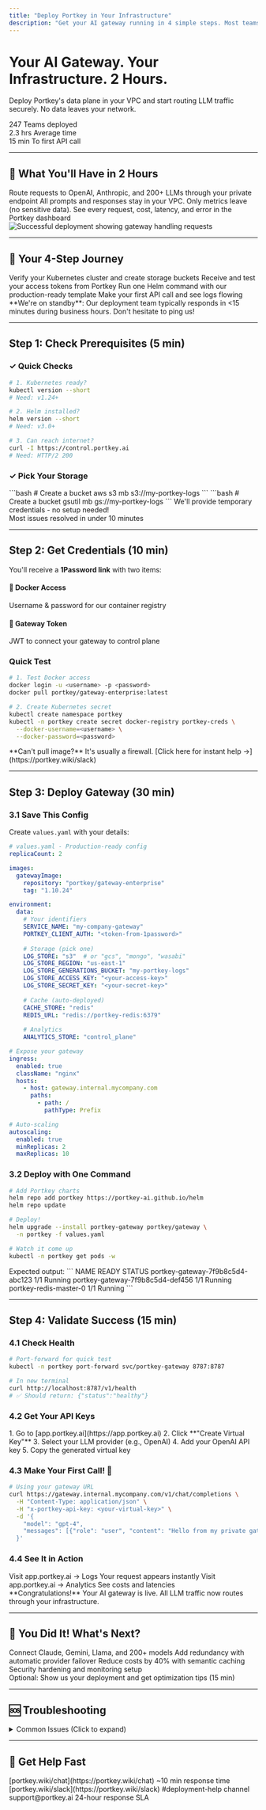 ```yaml
---
title: "Deploy Portkey in Your Infrastructure"
description: "Get your AI gateway running in 4 simple steps. Most teams finish in under 2 hours."
---
```


<div className="hero-section">

# Your AI Gateway. Your Infrastructure. **2 Hours.**

Deploy Portkey's data plane in your VPC and start routing LLM traffic securely. No data leaves your network.

<div className="success-metrics">
  <div className="metric">
    <span className="number">247</span>
    <span className="label">Teams deployed</span>
  </div>
  <div className="metric">
    <span className="number">2.3 hrs</span>
    <span className="label">Average time</span>
  </div>
  <div className="metric">
    <span className="number">15 min</span>
    <span className="label">To first API call</span>
  </div>
</div>

</div>

---

## 🎯 What You'll Have in 2 Hours

<div className="outcome-grid">
  <Card icon="rocket" title="Working AI Gateway">
    Route requests to OpenAI, Anthropic, and 200+ LLMs through your private endpoint
  </Card>
  <Card icon="shield" title="Complete Data Privacy">
    All prompts and responses stay in your VPC. Only metrics leave (no sensitive data).
  </Card>
  <Card icon="chart-line" title="Full Observability">
    See every request, cost, latency, and error in the Portkey dashboard
  </Card>
</div>

<Frame>
  <img src="/images/deployment-success.png" alt="Successful deployment showing gateway handling requests" />
</Frame>

---

## 📍 Your 4-Step Journey

<Steps>
  <Step title="Check Prerequisites" duration="5 min" icon="clipboard-check">
    Verify your Kubernetes cluster and create storage buckets
  </Step>
  <Step title="Get Credentials" duration="10 min" icon="key">
    Receive and test your access tokens from Portkey
  </Step>
  <Step title="Deploy Gateway" duration="30 min" icon="rocket">
    Run one Helm command with our production-ready template
  </Step>
  <Step title="Validate Success" duration="15 min" icon="check-circle">
    Make your first API call and see logs flowing
  </Step>
</Steps>

<Alert type="success" icon="phone">
**We're on standby**: Our deployment team typically responds in &lt;15 minutes during business hours. Don't hesitate to ping us!
</Alert>

---

## Step 1: Check Prerequisites (5 min)

<div className="checklist-card">

### ✓ Quick Checks

```bash
# 1. Kubernetes ready?
kubectl version --short
# Need: v1.24+ 

# 2. Helm installed?
helm version --short
# Need: v3.0+

# 3. Can reach internet?
curl -I https://control.portkey.ai
# Need: HTTP/2 200
```

### ✓ Pick Your Storage

<Tabs>
  <Tab title="AWS (S3)" icon="aws">
    ```bash
    # Create a bucket
    aws s3 mb s3://my-portkey-logs
    ```
  </Tab>
  <Tab title="GCS" icon="google">
    ```bash
    # Create a bucket
    gsutil mb gs://my-portkey-logs
    ```
  </Tab>
  <Tab title="Quick Test (Wasabi)" icon="bolt">
    We'll provide temporary credentials - no setup needed!
  </Tab>
</Tabs>

</div>

<Card title="Need help? Start a quick chat" icon="message" href="https://portkey.wiki/chat">
  Most issues resolved in under 10 minutes
</Card>

---

## Step 2: Get Credentials (10 min)

You'll receive a **1Password link** with two items:

<div className="credential-cards">
  <div className="cred-card">
    <h4>🐳 Docker Access</h4>
    <p>Username & password for our container registry</p>
  </div>
  <div className="cred-card">
    <h4>🔐 Gateway Token</h4>
    <p>JWT to connect your gateway to control plane</p>
  </div>
</div>

### Quick Test

```bash
# 1. Test Docker access
docker login -u <username> -p <password>
docker pull portkey/gateway-enterprise:latest

# 2. Create Kubernetes secret
kubectl create namespace portkey
kubectl -n portkey create secret docker-registry portkey-creds \
  --docker-username=<username> \
  --docker-password=<password>
```

<Alert type="warning">
**Can't pull image?** It's usually a firewall. [Click here for instant help →](https://portkey.wiki/slack)
</Alert>

---

## Step 3: Deploy Gateway (30 min)

### 3.1 Save This Config

<div className="config-wizard">

Create `values.yaml` with your details:

```yaml
# values.yaml - Production-ready config
replicaCount: 2

images:
  gatewayImage:
    repository: "portkey/gateway-enterprise"
    tag: "1.10.24"

environment:
  data:
    # Your identifiers
    SERVICE_NAME: "my-company-gateway"
    PORTKEY_CLIENT_AUTH: "<token-from-1password>"
    
    # Storage (pick one)
    LOG_STORE: "s3"  # or "gcs", "mongo", "wasabi"
    LOG_STORE_REGION: "us-east-1"
    LOG_STORE_GENERATIONS_BUCKET: "my-portkey-logs"
    LOG_STORE_ACCESS_KEY: "<your-access-key>"
    LOG_STORE_SECRET_KEY: "<your-secret-key>"
    
    # Cache (auto-deployed)
    CACHE_STORE: "redis"
    REDIS_URL: "redis://portkey-redis:6379"
    
    # Analytics
    ANALYTICS_STORE: "control_plane"

# Expose your gateway
ingress:
  enabled: true
  className: "nginx"
  hosts:
    - host: gateway.internal.mycompany.com
      paths:
        - path: /
          pathType: Prefix

# Auto-scaling
autoscaling:
  enabled: true
  minReplicas: 2
  maxReplicas: 10
```

</div>

### 3.2 Deploy with One Command

```bash
# Add Portkey charts
helm repo add portkey https://portkey-ai.github.io/helm
helm repo update

# Deploy!
helm upgrade --install portkey-gateway portkey/gateway \
  -n portkey -f values.yaml

# Watch it come up
kubectl -n portkey get pods -w
```

<div className="deploy-status">
Expected output:
```
NAME                                READY   STATUS    
portkey-gateway-7f9b8c5d4-abc123   1/1     Running   
portkey-gateway-7f9b8c5d4-def456   1/1     Running   
portkey-redis-master-0             1/1     Running   
```
</div>

---

## Step 4: Validate Success (15 min)

### 4.1 Check Health

```bash
# Port-forward for quick test
kubectl -n portkey port-forward svc/portkey-gateway 8787:8787

# In new terminal
curl http://localhost:8787/v1/health
# ✅ Should return: {"status":"healthy"}
```

### 4.2 Get Your API Keys

<div className="key-steps">
  1. Go to [app.portkey.ai](https://app.portkey.ai)
  2. Click **"Create Virtual Key"**
  3. Select your LLM provider (e.g., OpenAI)
  4. Add your OpenAI API key
  5. Copy the generated virtual key
</div>

### 4.3 Make Your First Call! 🎉

```bash
# Using your gateway URL
curl https://gateway.internal.mycompany.com/v1/chat/completions \
  -H "Content-Type: application/json" \
  -H "x-portkey-api-key: <your-virtual-key>" \
  -d '{
    "model": "gpt-4",
    "messages": [{"role": "user", "content": "Hello from my private gateway!"}]
  }'
```

### 4.4 See It in Action

<div className="validation-grid">
  <Card title="✅ Check Logs" icon="file-text">
    Visit app.portkey.ai → Logs
    Your request appears instantly
  </Card>
  <Card title="✅ View Analytics" icon="chart-bar">
    Visit app.portkey.ai → Analytics
    See costs and latencies
  </Card>
</div>

<Alert type="success" icon="trophy">
**Congratulations!** Your AI gateway is live. All LLM traffic now routes through your infrastructure.
</Alert>

---

## 🎊 You Did It! What's Next?

<div className="next-steps-grid">
  <Card title="Add More Providers" icon="plus-circle" href="/docs/providers">
    Connect Claude, Gemini, Llama, and 200+ models
  </Card>
  <Card title="Set Up Fallbacks" icon="shield-alt" href="/docs/fallbacks">
    Add redundancy with automatic provider failover
  </Card>
  <Card title="Configure Caching" icon="lightning" href="/docs/caching">
    Reduce costs by 40% with semantic caching
  </Card>
  <Card title="Production Checklist" icon="clipboard-list" href="/docs/production">
    Security hardening and monitoring setup
  </Card>
</div>

<Card title="📞 Book Your Success Review" icon="calendar-check" href="https://portkey.wiki/success-review">
  Optional: Show us your deployment and get optimization tips (15 min)
</Card>

---

## 🆘 Troubleshooting

<details>
<summary>Common Issues (Click to expand)</summary>

<Accordion title="Pods won't start">
```bash
# Check logs
kubectl -n portkey logs -l app=portkey-gateway

# Common fixes:
- Verify credentials in 1Password
- Check firewall allows Docker Hub
- Ensure namespace has image pull secret
```
</Accordion>

<Accordion title="Can't reach gateway">
```bash
# Test internal service
kubectl -n portkey port-forward svc/portkey-gateway 8787:8787
curl http://localhost:8787/v1/health

# Check ingress
kubectl -n portkey describe ingress
```
</Accordion>

<Accordion title="No logs appearing">
- Verify S3/storage credentials
- Check gateway can reach storage endpoint
- Look for errors in: `kubectl -n portkey logs -l app=portkey-gateway | grep ERROR`
</Accordion>

</details>

---

## 💬 Get Help Fast

  <Card title="Live Chat" icon="message-circle">
    [portkey.wiki/chat](https://portkey.wiki/chat)
    ~10 min response time
  </Card>
  <Card title="Slack Community" icon="slack">
    [portkey.wiki/slack](https://portkey.wiki/slack)
    #deployment-help channel
  </Card>
  <Card title="Email Support" icon="mail">
    support@portkey.ai
    24-hour response SLA
  </Card>